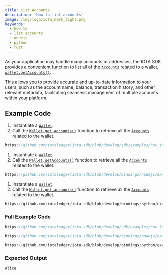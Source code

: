 ```yaml
---
title: List Accounts
description: 'How to list accounts'
image: /img/logo/iota_mark_light.png
keywords:
  - how to
  - list accounts
  - nodejs
  - python
  - rust
---
```



As your application may handle many accounts or addresses, the IOTA SDK provides a convenient function to list
all of the [`Accounts`](../../references/nodejs/classes/Account/) related to a wallet,
[`wallet.getAccounts()`](../../references/nodejs/classes/Wallet/#getaccounts).

This allows you to provide accurate and up-to-date information to your users, such as the account name, balance,
transaction history, and other relevant metadata, facilitating seamless management of multiple accounts within your
platform.

<TipAccountApproaches />

## Example Code

<Tabs groupId="language" queryString>
<TabItem value="rust" label="Rust">

1. Instantiate a [`Wallet`](https://docs.rs/iota-sdk/latest/iota_sdk/wallet/core/struct.Wallet.html).
2. Call the [`Wallet.get_accounts()`](https://docs.rs/iota-sdk/latest/iota_sdk/wallet/core/struct.Wallet.html#method.get_accounts)
   function to retrieve all the [`Accounts`](../../references/nodejs/classes/Account/) related to the wallet.

```rust reference
https://github.com/iotaledger/iota-sdk/blob/develop/sdk/examples/how_tos/accounts_and_addresses/list_accounts.rs#L24-L26
```

</TabItem>
<TabItem value="typescript-node" label="Typescript (Node.js)">

1. Instantiate a [`Wallet`](../../references/nodejs/classes/Wallet).
2. Call the [`Wallet.getAccounts()`](../../references/nodejs/classes/Wallet/#getaccounts)
   function to retrieve all the [`Accounts`](../../references/nodejs/classes/Account/) related to the wallet.

```typescript reference
https://github.com/iotaledger/iota-sdk/blob/develop/bindings/nodejs/examples/how_tos/accounts_and_addresses/list-accounts.ts#L25-L29
```

</TabItem>
<TabItem value="python" label="Python">

1. Instantiate a [`Wallet`](../../references/python/iota_sdk/wallet).
2. Call the [`Wallet.get_accounts()`](../../references/python/iota_sdk/wallet/#get_accounts)
   function to retrieve all the [`Accounts`](../../references/python/iota_sdk/wallet/account/) related to the wallet.

```python reference
https://github.com/iotaledger/iota-sdk/blob/develop/bindings/python/examples/how_tos/accounts_and_addresses/list_accounts.py#L13-L14
```

</TabItem>
</Tabs>

### Full Example Code

<Tabs groupId="language" queryString>
<TabItem value="rust" label="Rust">

```rust reference
https://github.com/iotaledger/iota-sdk/blob/develop/sdk/examples/how_tos/accounts_and_addresses/list_accounts.rs
```

</TabItem>
<TabItem value="typescript-node" label="Typescript (Node.js)">

```typescript reference
https://github.com/iotaledger/iota-sdk/blob/develop/bindings/nodejs/examples/how_tos/accounts_and_addresses/list-accounts.ts
```

</TabItem>
<TabItem value="python" label="Python">

```python reference
https://github.com/iotaledger/iota-sdk/blob/develop/bindings/python/examples/how_tos/accounts_and_addresses/list_accounts.py
```

</TabItem>
</Tabs>

### Expected Output

```plaintext
Alice
```
